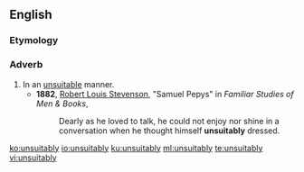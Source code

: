 ==English==

===Etymology===
{{suffix|en|unsuitable|ly}}

===Adverb===
{{en-adv}}

# In an [[unsuitable]] manner.
#* '''1882''', [[w:Robert_Louis_Stevenson|Robert Louis Stevenson]], "Samuel Pepys" in ''Familiar Studies of Men & Books'',
#*: Dearly as he loved to talk, he could not enjoy nor shine in a conversation when he thought himself '''unsuitably''' dressed.

[[ko:unsuitably]]
[[io:unsuitably]]
[[ku:unsuitably]]
[[ml:unsuitably]]
[[te:unsuitably]]
[[vi:unsuitably]]